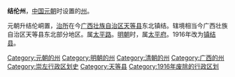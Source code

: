 '''结伦州'''，[[中国|中国]][[元朝|元朝]]时设置的[[州|州]]。

元朝升结伦峒置，[[治所|治所]]在今[[广西壮族自治区|广西壮族自治区]][[天等县|天等县]]东北镇结。辖境相当今广西壮族自治区天等县东北部分地区。属[[太平路_(广西)|太平路]]。[[明朝|明朝]]时，属[[太平府_(广西省)|太平府]]。1916年改为[[镇结县|镇结县]]。 

{{广西行政区划小作品}}
{{DEFAULTSORT:J}}
[[Category:元朝的州|Category:元朝的州]]
[[Category:明朝的州|Category:明朝的州]]
[[Category:清朝的州|Category:清朝的州]]
[[Category:广西的州|Category:广西的州]]
[[Category:崇左行政区划史|Category:崇左行政区划史]]
[[Category:天等县|Category:天等县]]
[[Category:1916年废除的行政区划|Category:1916年废除的行政区划]]